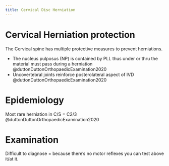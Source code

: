 ```yaml
---
title: Cervical Disc Herniation
---
```


# Cervical Herniation protection

The Cervical spine has multiple protective measures to prevent herniations.

- The nucleus pulposus (NP) is contained by PLL thus under or thru the material must pass during a herniation @duttonDuttonOrthopaedicExamination2020
- Uncovertebral joints reinforce posterolateral aspect of IVD @duttonDuttonOrthopaedicExamination2020


# Epidemiology

Most rare herniation in C/S = C2/3 @duttonDuttonOrthopaedicExamination2020


# Examination

Difficult to diagnose = because there's no motor reflexes you can test above it/at it. 
